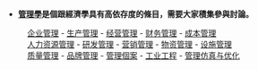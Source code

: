 *'''[[管理學|管理學]]是個跟經濟學具有高依存度的條目，需要大家積集參與討論。'''
:[[企业管理|企业管理]] - [[生产管理|生产管理]] - [[经营管理|经营管理]] - [[财务管理|财务管理]] - [[成本管理|成本管理]]
:[[人力资源管理|人力资源管理]] - [[研发管理|研发管理]] - [[营销管理|营销管理]] - [[物资管理|物资管理]] - [[设施管理|设施管理]]
:[[质量管理|质量管理]] - [[品牌管理|品牌管理]] - [[管理個案|管理個案]] - [[工业工程|工业工程]] - [[管理仿真与优化|管理仿真与优化]]